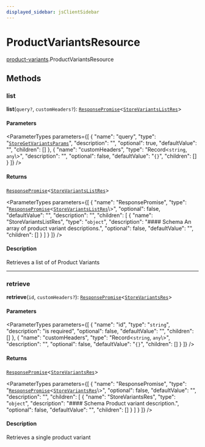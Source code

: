 ```yaml
---
displayed_sidebar: jsClientSidebar
---
```



# ProductVariantsResource

[product-variants](../../modules/product_variants.mdx).ProductVariantsResource

## Methods

### list

**list**(`query?`, `customHeaders?`): [`ResponsePromise`](../../swaps/modules/swaps.internal.mdx#responsepromise)<[`StoreVariantsListRes`](../../internal/modules/admin_discounts.internal.internal.mdx#storevariantslistres)\>

#### Parameters

<ParameterTypes parameters={[
  {
    "name": "query",
    "type": "[`StoreGetVariantsParams`](../../internal/classes/admin_discounts.internal.internal.StoreGetVariantsParams.mdx)",
    "description": "",
    "optional": true,
    "defaultValue": "",
    "children": []
  },
  {
    "name": "customHeaders",
    "type": "Record<`string`, `any`\\>",
    "description": "",
    "optional": false,
    "defaultValue": "`{}`",
    "children": []
  }
]} />

#### Returns

[`ResponsePromise`](../../swaps/modules/swaps.internal.mdx#responsepromise)<[`StoreVariantsListRes`](../../internal/modules/admin_discounts.internal.internal.mdx#storevariantslistres)\>

<ParameterTypes parameters={[
  {
    "name": "ResponsePromise",
    "type": "[`ResponsePromise`](../../swaps/modules/swaps.internal.mdx#responsepromise)<[`StoreVariantsListRes`](../../internal/modules/admin_discounts.internal.internal.mdx#storevariantslistres)\\>",
    "optional": false,
    "defaultValue": "",
    "description": "",
    "children": [
      {
        "name": "StoreVariantsListRes",
        "type": "`object`",
        "description": "#### Schema An array of product variant descriptions.",
        "optional": false,
        "defaultValue": "",
        "children": []
      }
    ]
  }
]} />

#### Description

Retrieves a list of of Product Variants

___

### retrieve

**retrieve**(`id`, `customHeaders?`): [`ResponsePromise`](../../swaps/modules/swaps.internal.mdx#responsepromise)<[`StoreVariantsRes`](../../internal/modules/admin_discounts.internal.internal.mdx#storevariantsres)\>

#### Parameters

<ParameterTypes parameters={[
  {
    "name": "id",
    "type": "`string`",
    "description": "is required",
    "optional": false,
    "defaultValue": "",
    "children": []
  },
  {
    "name": "customHeaders",
    "type": "Record<`string`, `any`\\>",
    "description": "",
    "optional": false,
    "defaultValue": "`{}`",
    "children": []
  }
]} />

#### Returns

[`ResponsePromise`](../../swaps/modules/swaps.internal.mdx#responsepromise)<[`StoreVariantsRes`](../../internal/modules/admin_discounts.internal.internal.mdx#storevariantsres)\>

<ParameterTypes parameters={[
  {
    "name": "ResponsePromise",
    "type": "[`ResponsePromise`](../../swaps/modules/swaps.internal.mdx#responsepromise)<[`StoreVariantsRes`](../../internal/modules/admin_discounts.internal.internal.mdx#storevariantsres)\\>",
    "optional": false,
    "defaultValue": "",
    "description": "",
    "children": [
      {
        "name": "StoreVariantsRes",
        "type": "`object`",
        "description": "#### Schema Product variant description.",
        "optional": false,
        "defaultValue": "",
        "children": []
      }
    ]
  }
]} />

#### Description

Retrieves a single product variant
